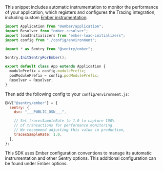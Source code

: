 This snippet includes automatic instrumentation to monitor the performance of your application, which registers and configures the Tracing integration, including custom [Ember instrumentation](./configuration/ember-options/).

```javascript
import Application from "@ember/application";
import Resolver from "ember-resolver";
import loadInitializers from "ember-load-initializers";
import config from "./config/environment";

import * as Sentry from "@sentry/ember";

Sentry.InitSentryForEmber();

export default class App extends Application {
  modulePrefix = config.modulePrefix;
  podModulePrefix = config.podModulePrefix;
  Resolver = Resolver;
}
```

Then add the following config to your `config/environment.js`:

```javascript
ENV["@sentry/ember"] = {
  sentry: {
    dsn: "___PUBLIC_DSN___",

    // Set tracesSampleRate to 1.0 to capture 100%
    // of transactions for performance monitoring.
    // We recommend adjusting this value in production,
    tracesSampleRate: 1.0,
  },
};
```

<Note>

This SDK uses Ember configuration conventions to manage its automatic instrumentation and other Sentry options. This additional configuration can be found under <PlatformLink to="/configuration/ember-options/">Ember options</PlatformLink>.

</Note>

